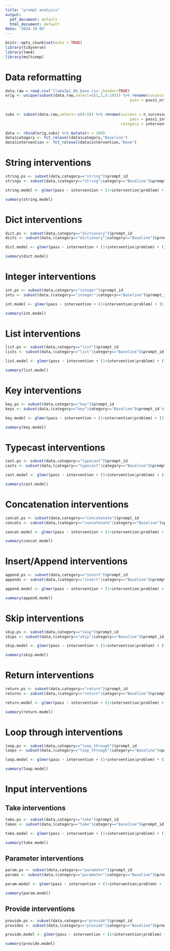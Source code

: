 ```yaml
---
title: "prompt analysis"
output:
  pdf_document: default
  html_document: default
date: '2024-10-09'
---
```


```r
knitr::opts_chunk$set(echo = TRUE)
library(tidyverse)
library(lme4)
library(multcomp)
```

# Data reformatting

```r
data.raw = read.csv('llama3p1_8b_base.csv',header=TRUE)
orig <- unique(subset(data.raw,select=c(1,2,8:10))) %>% rename(success = n_successes_original,
                                                       pass = pass1_original) %>% mutate(category = "Baseline",
                                                                                         intervention = "None",
                                                                                         original_word = NA)
subs <- subset(data.raw,select=-c(8:9)) %>% rename(success = n_successes_intervened,
                                                       pass = pass1_intervened,
                                                   category = intervention_category)

data <- rbind(orig,subs) %>% mutate(n = 200)
data$category <- fct_relevel(data$category,"Baseline")
data$intervention <- fct_relevel(data$intervention,"None")
```

# String interventions

```r
string.ps <- subset(data,category=="string")$prompt_id
strings <- subset(data,(category=="string"|category=="Baseline")&prompt_id %in% string.ps)
```

```r
string.model <- glmer(pass ~ intervention + (1+intervention|problem) + (1|prompt_id), weights=n, data=strings,family="binomial",control=glmerControl(optimizer="bobyqa",calc.derivs = FALSE))
```

```r
summary(string.model)
```

# Dict interventions

```r
dict.ps <- subset(data,category=="dictionary")$prompt_id
dicts <- subset(data,(category=="dictionary"|category=="Baseline")&prompt_id %in% dict.ps)
```

```r
dict.model <- glmer(pass ~ intervention + (1+intervention|problem) + (1|prompt_id), weights=n, data=dicts,family="binomial",control=glmerControl(optimizer="bobyqa",calc.derivs = FALSE))
```

```r
summary(dict.model)
```

# Integer interventions

```r
int.ps <- subset(data,category=="integer")$prompt_id
ints <- subset(data,(category=="integer"|category=="Baseline")&prompt_id %in% int.ps)
```

```r
int.model <- glmer(pass ~ intervention + (1+intervention|problem) + (1|prompt_id), weights=n, data=ints,family="binomial",control=glmerControl(optimizer="bobyqa",calc.derivs = FALSE))
```

```r
summary(int.model)
```

# List interventions

```r
list.ps <- subset(data,category=="list")$prompt_id
lists <- subset(data,(category=="list"|category=="Baseline")&prompt_id %in% list.ps)
```

```r
list.model <- glmer(pass ~ intervention + (1+intervention|problem) + (1|prompt_id), weights=n, data=lists,family="binomial",control=glmerControl(optimizer="bobyqa",calc.derivs = FALSE))
```

```r
summary(list.model)
```

# Key interventions

```r
key.ps <- subset(data,category=="key")$prompt_id
keys <- subset(data,(category=="key"|category=="Baseline")&prompt_id %in% key.ps)
```

```r
key.model <- glmer(pass ~ intervention + (1+intervention|problem) + (1|prompt_id), weights=n, data=keys,family="binomial",control=glmerControl(optimizer="bobyqa",calc.derivs = FALSE))
```

```r
summary(key.model)
```

# Typecast interventions

```r
cast.ps <- subset(data,category=="typecast")$prompt_id
casts <- subset(data,(category=="typecast"|category=="Baseline")&prompt_id %in% cast.ps)
```

```r
cast.model <- glmer(pass ~ intervention + (1+intervention|problem) + (1|prompt_id), weights=n, data=casts,family="binomial",control=glmerControl(optimizer="bobyqa",calc.derivs = FALSE))
```

```r
summary(cast.model)
```

# Concatenation interventions

```r
concat.ps <- subset(data,category=="concatenate")$prompt_id
concats <- subset(data,(category=="concatenate"|category=="Baseline")&prompt_id %in% concat.ps)
```

```r
concat.model <- glmer(pass ~ intervention + (1+intervention|problem) + (1|prompt_id), weights=n, data=concats,family="binomial",control=glmerControl(optimizer="bobyqa",calc.derivs = FALSE))
```

```r
summary(concat.model)
```

# Insert/Append interventions

```r
append.ps <- subset(data,category=="insert")$prompt_id
appends <- subset(data,(category=="insert"|category=="Baseline")&prompt_id %in% append.ps)
```

```r
append.model <- glmer(pass ~ intervention + (1+intervention|problem) + (1|prompt_id), weights=n, data=appends,family="binomial",control=glmerControl(optimizer="bobyqa",calc.derivs = FALSE))
```

```r
summary(append.model)
```

# Skip interventions

```r
skip.ps <- subset(data,category=="skip")$prompt_id
skips <- subset(data,(category=="skip"|category=="Baseline")&prompt_id %in% skip.ps)
```

```r
skip.model <- glmer(pass ~ intervention + (1+intervention|problem) + (1|prompt_id), weights=n, data=skips,family="binomial",control=glmerControl(optimizer="bobyqa",calc.derivs = FALSE))
```

```r
summary(skip.model)
```

# Return interventions

```r
return.ps <- subset(data,category=="return")$prompt_id
returns <- subset(data,(category=="return"|category=="Baseline")&prompt_id %in% return.ps)
```

```r
return.model <- glmer(pass ~ intervention + (1+intervention|problem) + (1|prompt_id), weights=n, data=returns,family="binomial",control=glmerControl(optimizer="bobyqa",calc.derivs = FALSE))
```

```r
summary(return.model)
```

# Loop through interventions

```r
loop.ps <- subset(data,category=="loop_through")$prompt_id
loops <- subset(data,(category=="loop_through"|category=="Baseline")&prompt_id %in% loop.ps)
```

```r
loop.model <- glmer(pass ~ intervention + (1+intervention|problem) + (1|prompt_id), weights=n, data=loops,family="binomial",control=glmerControl(optimizer="bobyqa",calc.derivs = FALSE))
```

```r
summary(loop.model)
```

# Input interventions

## Take interventions

```r
take.ps <- subset(data,category=="take")$prompt_id
takes <- subset(data,(category=="take"|category=="Baseline")&prompt_id %in% take.ps)
```

```r
take.model <- glmer(pass ~ intervention + (1+intervention|problem) + (1|prompt_id), weights=n, data=takes,family="binomial",control=glmerControl(optimizer="bobyqa",calc.derivs = FALSE))
```

```r
summary(take.model)
```

## Parameter interventions

```r
param.ps <- subset(data,category=="parameter")$prompt_id
params <- subset(data,(category=="parameter"|category=="Baseline")&prompt_id %in% param.ps)
```

```r
param.model <- glmer(pass ~ intervention + (1+intervention|problem) + (1|prompt_id), weights=n, data=params,family="binomial",control=glmerControl(optimizer="bobyqa",calc.derivs = FALSE))
```

```r
summary(param.model)
```

## Provide interventions

```r
provide.ps <- subset(data,category=="provide")$prompt_id
provides <- subset(data,(category=="provide"|category=="Baseline")&prompt_id %in% provide.ps)
```

```r
provide.model <- glmer(pass ~ intervention + (1+intervention|problem) + (1|prompt_id), weights=n, data=provides,family="binomial",control=glmerControl(optimizer="bobyqa",calc.derivs = FALSE))
```

```r
summary(provide.model)
```

